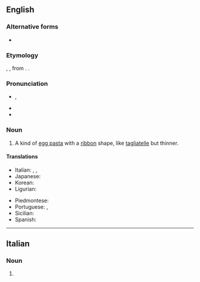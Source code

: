 ==English==
{{wikipedia}}

===Alternative forms===
* {{alter|en|tagliarini}}

===Etymology===
{{unadapted borrowing|en|it|taglierini}}, {{m|it|tagliarini}}, from {{m|it|tagliare||to cut}}. {{doublet|en|tagliolini}}.

===Pronunciation===
* {{IPA|en|/ˌtæljəˈɹiːni/}}, {{enPR|tăl'yə-rēʹnē}}
* {{rhymes|en|iːni}}
* {{hyph|en|ta|glia|ri|ni}}

===Noun===
{{en-noun|-|s}}

# A kind of [[egg pasta]] with a [[ribbon]] shape, like [[tagliatelle]] but thinner.
#: {{syn|en|tagliolini}}

====Translations====
{{trans-top|type of pasta}}
* Italian: {{t+|it|taglierini|m-p}}, {{t|it|tagliarini|m-p}}, {{t+|it|tagliolini|m-p}}
* Japanese: {{t|ja|タリエリーニ|tr=tarierīni}}
* Korean: {{t|ko|탈리에리니}}
* Ligurian: {{t|lij|tagiæn|m-p}}
{{trans-mid}}
* Piedmontese: {{t|pms|tajarin|m-p}}
* Portuguese: {{t+|pt|talharim|m}}, {{t|pt|talharins|m-p}}
* Sicilian: {{t|scn|tagghiarini|m-p}}
* Spanish: {{t+|es|tallarines|m-p}}
{{trans-bottom}}

{{C|en|Pasta}}

----

==Italian==

===Noun===
{{head|it|noun form|g=m-p}}

# {{plural of|it|taglierino}}